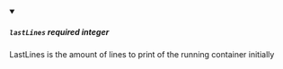 
<details className="config-field" data-expandable="false" open>
<summary>

##### `lastLines` <span class="config-field-required" data-required="false">required</span> <span class="config-field-type">integer</span> <span class="config-field-default"></span>

LastLines is the amount of lines to print of the running container initially

</summary>



</details>
